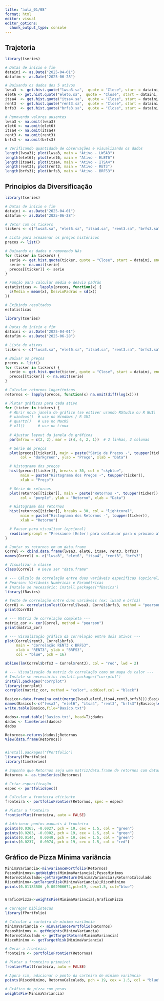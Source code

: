 ```yaml
---
title: "aula_01/08"
format: html
editor: visual
editor_options: 
  chunk_output_type: console
---
```


## Trajetoria

```r
library(tseries)

# Datas de início e fim
dataini <- as.Date("2025-04-01")
datafim <- as.Date("2025-06-28")

# Baixando os dados dos 5 ativos
lwsa3  <- get.hist.quote("lwsa3.sa",  quote = "Close", start = dataini, end = datafim)
elet6 <- get.hist.quote("elet6.sa",  quote = "Close", start = dataini, end = datafim)
itsa4  <- get.hist.quote("itsa4.sa",  quote = "Close", start = dataini, end = datafim)
rent3  <- get.hist.quote("rent3.sa",  quote = "Close", start = dataini, end = datafim)
brfs3  <- get.hist.quote("brfs3.sa",  quote = "Close", start = dataini, end = datafim)

# Removendo valores ausentes
lwsa3 <- na.omit(lwsa3)
elet6 <- na.omit(elet6)
itsa4 <- na.omit(itsa4)
rent3 <- na.omit(rent3)
brfs3 <- na.omit(brfs3)

# Verificando quantidade de observações e visualizando os dados
length(lwsa3); plot(lwsa3, main = "Ativo - LWSA3")
length(elet6); plot(elet6, main = "Ativo - ELET6")
length(itsa4); plot(itsa4, main = "Ativo - ITSA4")
length(rent3); plot(rent3, main = "Ativo - RET3")
length(brfs3); plot(brfs3, main = "Ativo - BRFS3")
```

## Princípios da Diversificação

```r
library(tseries)

# Datas de início e fim
dataini <- as.Date("2025-04-01")
datafim <- as.Date("2025-06-28")

# Vetor com os tickers
tickers <- c("lwsa3.sa", "elet6.sa", "itsa4.sa", "rent3.sa", "brfs3.sa")

# Lista para armazenar os preços históricos
precos <- list()

# Baixando os dados e removendo NAs
for (ticker in tickers) {
  serie <- get.hist.quote(ticker, quote = "Close", start = dataini, end = datafim)
  serie <- na.omit(serie)
  precos[[ticker]] <- serie
}

# Função para calcular média e desvio padrão
estatisticas <- lapply(precos, function(x) {
  c(Media = mean(x), DesvioPadrao = sd(x))
})

# Exibindo resultados
estatisticas

```

```r
library(tseries)

# Datas de início e fim
dataini <- as.Date("2025-04-01")
datafim <- as.Date("2025-06-28")

# Lista de ativos
tickers <- c("lwsa3.sa", "elet6.sa", "itsa4.sa", "rent3.sa", "brfs3.sa")

# Baixar os preços
precos <- list()
for (ticker in tickers) {
  serie <- get.hist.quote(ticker, quote = "Close", start = dataini, end = datafim)
  precos[[ticker]] <- na.omit(serie)
}

# Calcular retornos logarítmicos
retornos <- lapply(precos, function(x) na.omit(diff(log(x))))

# Plotar gráficos para cada ativo
for (ticker in tickers) {
  # Abrir nova janela de gráfico (se estiver usando RStudio ou R GUI)
  # windows()  # use no Windows / R GUI
  # quartz()   # use no MacOS
  # x11()      # use no Linux
  
  # Ajustar layout da janela de gráficos
  par(mfrow = c(2, 2), mar = c(4, 4, 2, 1))  # 2 linhas, 2 colunas

  # Série de preços
  plot(precos[[ticker]], main = paste("Série de Preços -", toupper(ticker)),
       col = "darkgreen", ylab = "Preço", xlab = "Data")

  # Histograma dos preços
  hist(precos[[ticker]], breaks = 30, col = "skyblue",
       main = paste("Histograma dos Preços -", toupper(ticker)),
       xlab = "Preço")

  # Série de retornos
  plot(retornos[[ticker]], main = paste("Retornos -", toupper(ticker)),
       col = "purple", ylab = "Retorno", xlab = "Data")

  # Histograma dos retornos
  hist(retornos[[ticker]], breaks = 30, col = "lightcoral",
       main = paste("Histograma dos Retornos -", toupper(ticker)),
       xlab = "Retorno")

  # Pausar para visualizar (opcional)
  readline(prompt = "Pressione [Enter] para continuar para o próximo ativo...")
}


```

```r
# Juntar os retornos em um data.frame
Correl <- cbind.data.frame(lwsa3, elet6, itsa4, rent3, brfs3)
names(Correl) <- c("lwsa3", "elet6", "itsa4", "rent3", "brfs3")

# Visualizar a classe
class(Correl)  # Deve ser "data.frame"

# --- Cálculo da correlação entre duas variáveis específicas (opcional) ---
# Pearson: Variáveis Numéricas e Paramétricas
# Instale se necessário: install.packages("fBasics")
library(fBasics)

# Teste de correlação entre duas variáveis (ex: lwsa3 e brfs3)
Corr01 <- correlationTest(Correl$lwsa3, Correl$brfs3, method = "pearson")
print(Corr01)

# --- Matriz de correlação completa ---
matriz_cor <- cor(Correl, method = "pearson")
print(matriz_cor)

# --- Visualização gráfica da correlação entre dois ativos ---
plot(Correl$rent3, Correl$brfs3,
     main = "Correlação RENT3 x BRFS3",
     xlab = "RENT3", ylab = "BRFS3",
     col = "blue", pch = 16)

abline(lm(Correl$brfs3 ~ Correl$rent3), col = "red", lwd = 2)

# --- Visualização da matriz de correlação como um mapa de calor ---
# Instale se necessário: install.packages("corrplot")
install.packages("corrplot")
library(corrplot)
corrplot(matriz_cor, method = "color", addCoef.col = "black")

```

```r
Basico<-data.frame(na.omit(merge(lwsa3,elet6,itsa4,rent3,brfs3)));Basico
names(Basico)<-c("lwsa3", "elet6", "itsa4", "rent3", "brfs3");Basico;length(itsa4)
write.table(Basico,file="Basico.txt")

dados<-read.table("Basico.txt", head=T);dados
dados <- timeSeries(dados)
dados

Retornos<-returns(dados);Retornos
View(data.frame(Retornos))


#install.packages("fPortfolio")
library(fPortfolio)
library(timeSeries)

# Suponha que Retornos seja uma matriz/data.frame de retornos com datas
Retornos <- as.timeSeries(Retornos)

# Criar especificação
espec <- portfolioSpec()

# Calcular a fronteira eficiente
fronteira <- portfolioFrontier(Retornos, spec = espec)

# Plotar a fronteira
frontierPlot(fronteira, auto = FALSE)

# Adicionar pontos manuais à fronteira
points(0.0365, -0.0027, pch = 19, cex = 1.5, col = "green")
points(0.0203, -0.0002, pch = 19, cex = 1.5, col = "green")
points(0.0144,  0.0049, pch = 19, cex = 1.5, col = "green")
points(0.0237,  0.0074, pch = 19, cex = 1.5, col = "red")

```

## Gráfico de Pizza Mínima variância

```r
MinimaVariancia<-minvariancePortfolio(Retornos)
PesosMinimos<-getWeights(MinimaVariancia);PesosMinimos
RetornoCalculado<-getTargetReturn(MinimaVariancia);RetornoCalculado
RiscoMinimo<-getTargetRisk(MinimaVariancia);RiscoMinimo
points(0.01183586 ,0.002906674,pch=19, cex=1.5, col="blue")


GraficoPizza<-weightsPie(MinimaVariancia);GraficoPizza

```

```r
# Carregar bibliotecas
library(fPortfolio)

# Calcular a carteira de mínima variância
MinimaVariancia <- minvariancePortfolio(Retornos)
PesosMinimos <- getWeights(MinimaVariancia)
RetornoCalculado <- getTargetReturn(MinimaVariancia)
RiscoMinimo <- getTargetRisk(MinimaVariancia)

# Gerar a fronteira
fronteira <- portfolioFrontier(Retornos)

# Plotar a fronteira primeiro!
frontierPlot(fronteira, auto = FALSE)

# Agora sim, adicionar o ponto da carteira de mínima variância
points(RiscoMinimo, RetornoCalculado, pch = 19, cex = 1.5, col = "blue")

# Gráfico de pizza com pesos
weightsPie(MinimaVariancia)

```
